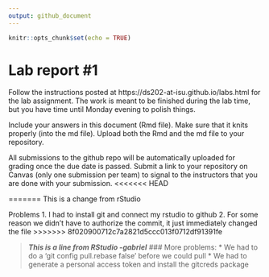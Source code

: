 ```yaml
---
output: github_document
---
```


<!-- README.md is generated from README.Rmd. Please edit the README.Rmd file -->


```r
knitr::opts_chunk$set(echo = TRUE)
```

# Lab report #1

Follow the instructions posted at https://ds202-at-isu.github.io/labs.html for the lab assignment. The work is meant to be finished during the lab time, but you have time until Monday evening to polish things.

Include your answers in this document (Rmd file). Make sure that it knits properly (into the md file). Upload both the Rmd and the md file to your repository.  

All submissions to the github repo will be automatically uploaded for grading once the due date is passed.
Submit a link to your repository on Canvas (only one submission per team) to signal to the instructors that you are done with your submission.
<<<<<<< HEAD


=======
This is a change from rStudio

Problems 
1. I had to install git and connect my rstudio to github
2. For some reason we didn't have to authorize the commit, it just immediately changed the file
>>>>>>> 8f020900712c7a2821d5ccc013f0712df91391fe

>**_This is a line from RStudio -gabriel_**
### More problems:
  * We had to do a 'git config pull.rebase false' before we could pull
  * We had to generate a personal access token and install the gitcreds package
